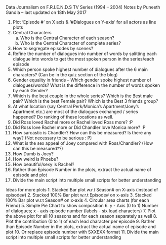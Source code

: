 Data Journalism on F.R.I.E.N.D.S TV Series (1994 – 2004)
Notes by Puneeth Gandla – last updated on 18th May 2017

1. Plot ‘Episode #’ on X axis & ‘#Dialogues on Y-axis’ for all actors as line plots
2. Central Characters 
	a. Who is the Central Character of each season?
	b. Who is the Central Character of complete series?
3. How to segregate episodes by scenes?
4. Refine the number of dialogues into number of words by splitting each dialogue into words to get the most spoken person in the series/each episode
5. Which person spoke highest number of dialogues after the 6 main characters? (Can be in the quiz section of the blog)
6. Gender equality in friends –
	Which gender spoke highest number of dialogues/words? 
	What is the difference in the number of words spoken by each Gender?
7. Which is the best couple in the whole series? Which is the Best male pair? Which is the best Female pair? Which is the Best 3 friends group?
8. At what location (say Central Perk/Monica’s Apartment/Joey’s Apartment etc.) are most of the dialogues exchanged / series happened? Do ranking of these locations as well.
9. Did Ross loved Rachel more or Rachel loved Ross more? :P
10. Did Ross love Rachel more or Did Chandler love Monica more? :P
11. How sarcastic is Chandler? How can this be measured? Is there any way? (Not necessary to be serious : P)
12. What is the sex appeal of Joey compared with Ross/Chandler? (How can this be measured??)
13. How Dumb is Joey?
14. How weird is Phoebe?
15. How beautiful/sexy is Rachel?
16. Rather than Episode Number in the plots, extract the actual name of episode and plot
17. Divide the main script into multiple small scripts for better understanding


Ideas for more plots 
1. Stacked Bar plot w.r.t Season# on X-axis (instead of episode#)
2. Stacked 100% Bar plot w.r.t Episode# on x-axis
3. Stacked 100% Bar plot w.r.t Season# on x-axis
4. Circular area charts (for each Friend)
5. Simple Pie Chart to show composition
6. y - Axis (0 to 1) Number of dialogues; x - axis episode number (labels - six lead characters)
7. Plot the above plot for all 10 seasons and for each season separately as well
8. Plot the contribution (0 to 1) of each lead character per episode
9. Rather than Episode Number in the plots, extract the actual name of episode and plot
10. Or replace episode number with SXXEXX format
11. Divide the main script into multiple small scripts for better understanding
